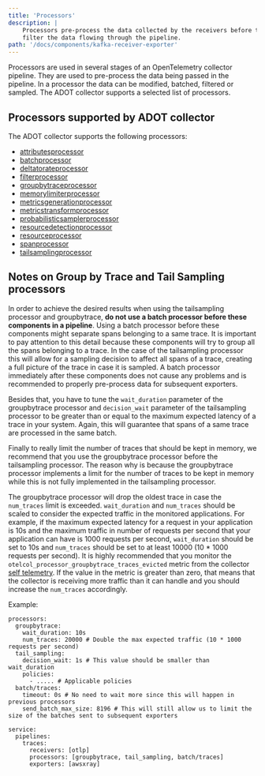 ```yaml
---
title: 'Processors'
description: |
    Processors pre-process the data collected by the receivers before they are exported by exporters. Processors can modify, batch or
    filter the data flowing through the pipeline.
path: '/docs/components/kafka-receiver-exporter'
---
```



Processors are used in several stages of an OpenTelemetry collector pipeline. They are used to pre-process the data being passed in the pipeline. In a processor the data can be modified, batched, filtered or sampled. The
ADOT collector supports a selected list of processors.

<SectionSeparator />

## Processors supported by ADOT collector

The ADOT collector supports the following processors:

* [attributesprocessor](https://github.com/open-telemetry/opentelemetry-collector-contrib/tree/main/processor/attributesprocessor#attributes-processor)
* [batchprocessor](https://github.com/open-telemetry/opentelemetry-collector/tree/main/processor/batchprocessor#batch-processor)
* [deltatorateprocessor](https://github.com/open-telemetry/opentelemetry-collector-contrib/tree/main/processor/deltatorateprocessor#delta-to-rate-processor)
* [filterprocessor](https://github.com/open-telemetry/opentelemetry-collector-contrib/tree/main/processor/filterprocessor#filter-processor)
* [groupbytraceprocessor](https://github.com/open-telemetry/opentelemetry-collector-contrib/blob/main/processor/groupbytraceprocessor/README.md)
* [memorylimiterprocessor](https://github.com/open-telemetry/opentelemetry-collector/tree/main/processor/memorylimiterprocessor#memory-limiter-processor)
* [metricsgenerationprocessor](https://github.com/open-telemetry/opentelemetry-collector-contrib/tree/main/processor/metricsgenerationprocessor#metrics-generation-processor)
* [metricstransformprocessor](https://github.com/open-telemetry/opentelemetry-collector-contrib/tree/main/processor/metricstransformprocessor#metrics-transform-processor)
* [probabilisticsamplerprocessor](https://github.com/open-telemetry/opentelemetry-collector-contrib/tree/main/processor/probabilisticsamplerprocessor#probabilistic-sampling-processor)
* [resourcedetectionprocessor](https://github.com/open-telemetry/opentelemetry-collector-contrib/tree/main/processor/resourcedetectionprocessor#resource-detection-processor)
* [resourceprocessor](https://github.com/open-telemetry/opentelemetry-collector-contrib/tree/main/processor/resourceprocessor#resource-processor)
* [spanprocessor](https://github.com/open-telemetry/opentelemetry-collector-contrib/tree/main/processor/spanprocessor#span-processor)
* [tailsamplingprocessor](https://github.com/open-telemetry/opentelemetry-collector-contrib/tree/main/processor/tailsamplingprocessor/README.md)

## Notes on Group by Trace and Tail Sampling processors

In order to achieve the desired results when using the tailsampling processor and groupbytrace, **do not use a batch processor before these components in a pipeline**. Using a batch processor before these components might separate spans belonging to a same trace. It is important to pay attention to this detail because these components will try to group all the spans belonging to a trace. In the case of the tailsampling processor this will allow for a sampling decision to affect all spans of a trace, creating a full picture of the trace in case it is sampled. A batch processor immediately after these components does not cause any problems and is recommended to properly pre-process data for subsequent exporters.

Besides that, you have to tune the `wait_duration` parameter of the groupbytrace processor and `decision_wait` parameter of the tailsampling processor to be greater than or equal to the maximum expected latency of a trace in your system. Again, this will guarantee that spans of a same trace are processed in the same batch.

Finally to really limit the number of traces that should be kept in memory, we recommend that you use the groupbytrace processor before the tailsampling processor. The reason why is because the groupbytrace processor implements a limit for the number of traces to be kept in memory while this is not fully implemented in the tailsampling processor.

The groupbytrace processor will drop the oldest trace in case the `num_traces` limit is exceeded. `wait_duration` and `num_traces` should be scaled to consider the expected traffic in the monitored applications. For example, if the maximum expected latency for a request in your application is 10s and the maximum traffic in number of requests per second that your application can have is 1000 requests per second, `wait_duration` should be set to 10s and `num_traces` should be set to at least 10000 (10 * 1000 requests per second). It is highly recommended that you monitor the `otelcol_processor_groupbytrace_traces_evicted` metric from the collector [self telemetry](https://opentelemetry.io/docs/collector/configuration/#service). If the value in the metric is greater than zero, that means that the collector is receiving more traffic than it can handle and you should increase the `num_traces` accordingly.


Example:
```
processors:
  groupbytrace:
    wait_duration: 10s
    num_traces: 20000 # Double the max expected traffic (10 * 1000 requests per second)
  tail_sampling:
    decision_wait: 1s # This value should be smaller than wait_duration
    policies:
      - ..... # Applicable policies
  batch/traces:
    timeout: 0s # No need to wait more since this will happen in previous processors
    send_batch_max_size: 8196 # This will still allow us to limit the size of the batches sent to subsequent exporters

service:
  pipelines:
    traces:
      receivers: [otlp]
      processors: [groupbytrace, tail_sampling, batch/traces]
      exporters: [awsxray]

```

